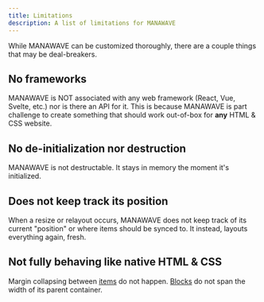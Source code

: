 ```yaml
---
title: Limitations
description: A list of limitations for MANAWAVE
---
```


While MANAWAVE can be customized thoroughly, there are a couple things that may be deal-breakers.

## No frameworks

MANAWAVE is NOT associated with any web framework (React, Vue, Svelte, etc.) nor is there an API for it.
This is because MANAWAVE is part challenge to create something that should work out-of-box for **any** HTML & CSS website.

## No de-initialization nor destruction

MANAWAVE is not destructable. It stays in memory the moment it's initialized.

## Does not keep track its position

When a resize or relayout occurs, MANAWAVE does not keep track of its current "position" or where items should be synced to.
It instead, layouts everything again, fresh.

## Not fully behaving like native HTML & CSS

Margin collapsing between [items](/docs/reference/behavior) do not happen.
[Blocks](https://developer.mozilla.org/en-US/docs/Glossary/Block/CSS) do not span the width of its parent container.
